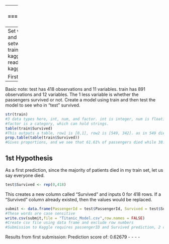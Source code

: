 ---
Titanic Death Prediction Model
==============================
author: "Peter"

Setup
-----
Set working directory to place with files and load files
  setwd('C:/Users/Pete/titanic-kaggle')
  train <- read.csv("C:/Users/Pete/titanic-kaggle/train.csv")
  View(train)
  test <- read.csv("C:/Users/Pete/titanic-kaggle/test.csv")
  View(test)

First look at Data
------------------
Basic note: test has 418 observations and 11 variables.
train has 891 observations and 12 variables.
The 1 less variable is whether the passengers survived or not.
Create a model using train and then test the model to see who in "test" survived.

```{r}
str(train)
#3 data types here, int, num, and factor. int is integer, num is floating, and
#factor is a category, which can hold strings.
table(train$Survived)
#This outputs a table, row1 is [0,1], row2 is [549, 342]. as in 549 died and 342 survived
prop.table(table(train$Survived))
#Gives proportions, and we see that 61.61% of passengers died while 38.38% survived in the training set
```
1st Hypothesis
--------------
As a first prediction, since the majority of patients died in my train set, let us say everyone died.

```{r}
test$Survived <- rep(0,418)
```
This creates a new column called "Survived" and inputs 0 for 418 rows.
If a "Survived" column already existed, then the values would be replaced.
```{r}
submit <- data.frame(PassengerId = test$PassengerId, Survived = test$Survived)
#These words are case sensitive
write.csv(submit,file = "Titanic_Model.csv",row.names = FALSE)
#Create csv file using data frame and exclude row numbers
#Submission to Kaggle requires passengerID and Survived prediction, 2 columns with 418 observations.
```
Results from first submission:
Prediction score of: 0.62679
- - - -
